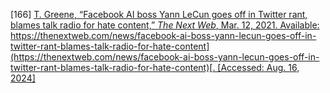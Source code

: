 \[166\]	[T. Greene, “Facebook AI boss Yann LeCun goes off in Twitter rant, blames talk radio for hate content,” *The Next Web*, Mar. 12, 2021\. Available:](http://paperpile.com/b/Lj1YHA/LqltH) [https://thenextweb.com/news/facebook-ai-boss-yann-lecun-goes-off-in-twitter-rant-blames-talk-radio-for-hate-content](https://thenextweb.com/news/facebook-ai-boss-yann-lecun-goes-off-in-twitter-rant-blames-talk-radio-for-hate-content)[. \[Accessed: Aug. 16, 2024\]](http://paperpile.com/b/Lj1YHA/LqltH)